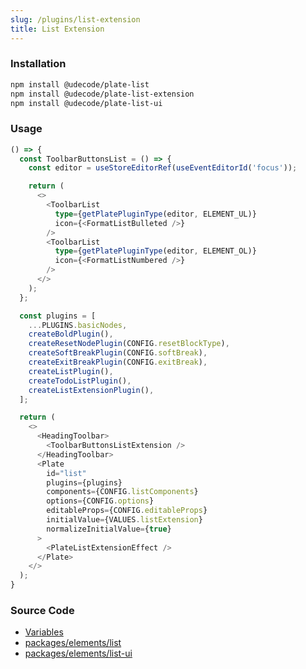 ```yaml
---
slug: /plugins/list-extension
title: List Extension
---
```


### Installation

```bash npm2yarn
npm install @udecode/plate-list
npm install @udecode/plate-list-extension
npm install @udecode/plate-list-ui
```

### Usage

```ts live
() => {
  const ToolbarButtonsList = () => {
    const editor = useStoreEditorRef(useEventEditorId('focus'));

    return (
      <>
        <ToolbarList
          type={getPlatePluginType(editor, ELEMENT_UL)}
          icon={<FormatListBulleted />}
        />
        <ToolbarList
          type={getPlatePluginType(editor, ELEMENT_OL)}
          icon={<FormatListNumbered />}
        />
      </>
    );
  };

  const plugins = [
    ...PLUGINS.basicNodes,
    createBoldPlugin(),
    createResetNodePlugin(CONFIG.resetBlockType),
    createSoftBreakPlugin(CONFIG.softBreak),
    createExitBreakPlugin(CONFIG.exitBreak),
    createListPlugin(),
    createTodoListPlugin(),
    createListExtensionPlugin(),
  ];

  return (
    <>
      <HeadingToolbar>
        <ToolbarButtonsListExtension />
      </HeadingToolbar>
      <Plate
        id="list"
        plugins={plugins}
        components={CONFIG.listComponents}
        options={CONFIG.options}
        editableProps={CONFIG.editableProps}
        initialValue={VALUES.listExtension}
        normalizeInitialValue={true}
      >
        <PlateListExtensionEffect />
      </Plate>
    </>
  );
}
```

### Source Code

- [Variables](https://github.com/udecode/plate/blob/main/docs/src/live/live.tsx)
- [packages/elements/list](https://github.com/udecode/plate/tree/main/packages/elements/list/src)
- [packages/elements/list-ui](https://github.com/udecode/plate/tree/main/packages/elements/list-ui/src)

